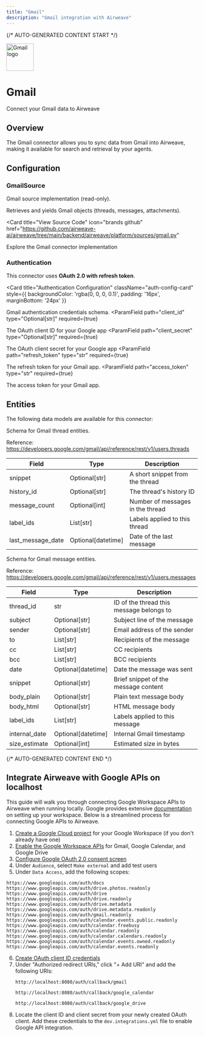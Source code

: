 ```yaml
---
title: "Gmail"
description: "Gmail integration with Airweave"
---
```


{/* AUTO-GENERATED CONTENT START */}



<div className="connector-header">
  <img src="icon.svg" alt="Gmail logo" width="72" height="72" className="connector-icon" />
  <div className="connector-info">
    <h1>Gmail</h1>
    <p>Connect your Gmail data to Airweave</p>
  </div>
</div>

## Overview

The Gmail connector allows you to sync data from Gmail into Airweave, making it available for search and retrieval by your agents.

## Configuration


### GmailSource

Gmail source implementation (read-only).

Retrieves and yields Gmail objects (threads, messages, attachments).


<Card
  title="View Source Code"
  icon="brands github"
  href="https://github.com/airweave-ai/airweave/tree/main/backend/airweave/platform/sources/gmail.py"
>
  Explore the Gmail connector implementation
</Card>

### Authentication

This connector uses **OAuth 2.0 with refresh token**.

<Card
  title="Authentication Configuration"
  className="auth-config-card"
  style={{ backgroundColor: 'rgba(0, 0, 0, 0.1)', padding: '16px', marginBottom: '24px' }}
>

Gmail authentication credentials schema.
<ParamField
  path="client_id"
  type="Optional[str]"
  required={true}
>
  The OAuth client ID for your Google app
</ParamField>
<ParamField
  path="client_secret"
  type="Optional[str]"
  required={true}
>
  The OAuth client secret for your Google app
</ParamField>
<ParamField
  path="refresh_token"
  type="str"
  required={true}
>
  The refresh token for your Gmail app.
</ParamField>
<ParamField
  path="access_token"
  type="str"
  required={true}
>
  The access token for your Gmail app.
</ParamField>
</Card>


## Entities

The following data models are available for this connector:

<Accordion title="GmailThreadEntity">

Schema for Gmail thread entities.

Reference: https://developers.google.com/gmail/api/reference/rest/v1/users.threads

| Field | Type | Description |
|-------|------|-------------|
| snippet | Optional[str] | A short snippet from the thread |
| history_id | Optional[str] | The thread's history ID |
| message_count | Optional[int] | Number of messages in the thread |
| label_ids | List[str] | Labels applied to this thread |
| last_message_date | Optional[datetime] | Date of the last message |

</Accordion>
<Accordion title="GmailMessageEntity">

Schema for Gmail message entities.

Reference: https://developers.google.com/gmail/api/reference/rest/v1/users.messages

| Field | Type | Description |
|-------|------|-------------|
| thread_id | str | ID of the thread this message belongs to |
| subject | Optional[str] | Subject line of the message |
| sender | Optional[str] | Email address of the sender |
| to | List[str] | Recipients of the message |
| cc | List[str] | CC recipients |
| bcc | List[str] | BCC recipients |
| date | Optional[datetime] | Date the message was sent |
| snippet | Optional[str] | Brief snippet of the message content |
| body_plain | Optional[str] | Plain text message body |
| body_html | Optional[str] | HTML message body |
| label_ids | List[str] | Labels applied to this message |
| internal_date | Optional[datetime] | Internal Gmail timestamp |
| size_estimate | Optional[int] | Estimated size in bytes |

</Accordion>




{/* AUTO-GENERATED CONTENT END */}

## Integrate Airweave with Google APIs on localhost

This guide will walk you through connecting Google Workspace APIs to Airweave when running locally.
Google provides extensive [documentation](https://developers.google.com/workspace/guides/get-started) on setting up your workspace.
Below is a streamlined process for connecting Google APIs to Airweave.

1. [Create a Google Cloud project](https://developers.google.com/workspace/guides/create-project) for your Google Workspace (if you don't already have one)
2. [Enable the Google Workspace APIs](https://developers.google.com/workspace/guides/enable-apis) for Gmail, Google Calendar, and Google Drive
3. [Configure Google OAuth 2.0 consent screen](https://developers.google.com/workspace/guides/configure-oauth-consent)
4. Under `Audience`, select `Make external` and add test users
5. Under `Data Access`, add the following scopes:

```
https://www.googleapis.com/auth/docs
https://www.googleapis.com/auth/drive.photos.readonly
https://www.googleapis.com/auth/drive
https://www.googleapis.com/auth/drive.readonly
https://www.googleapis.com/auth/drive.metadata
https://www.googleapis.com/auth/drive.metadata.readonly
https://www.googleapis.com/auth/gmail.readonly
https://www.googleapis.com/auth/calendar.events.public.readonly
https://www.googleapis.com/auth/calendar.freebusy
https://www.googleapis.com/auth/calendar.readonly
https://www.googleapis.com/auth/calendar.calendars.readonly
https://www.googleapis.com/auth/calendar.events.owned.readonly
https://www.googleapis.com/auth/calendar.events.readonly
```
6. [Create OAuth client ID credentials](https://developers.google.com/workspace/guides/create-credentials#oauth-client-id)
7. Under "Authorized redirect URIs," click "+ Add URI" and add the following URIs:
   ```
   http://localhost:8080/auth/callback/gmail
   ```
   ```
   http://localhost:8080/auth/callback/google_calendar
   ```
   ```
   http://localhost:8080/auth/callback/google_drive
   ```
8. Locate the client ID and client secret from your newly created OAuth client. Add these credentials to the `dev.integrations.yml` file to enable Google API integration.
